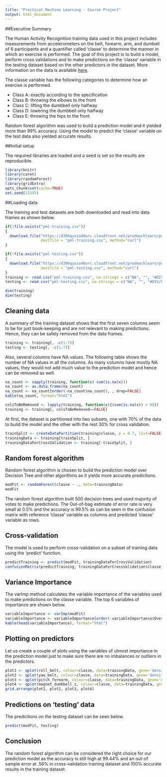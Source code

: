 ```yaml
---
title: "Practical Machine Learning - Course Project"
output: html_document
---
```

##Executive Summary

The Human Activity Recognition training data used in this project includes measurements from accelerometers on the belt, forearm, arm, and dumbell of 6 participants and a quantifier called 'classe' to determine the manner in which an exercise is performed. The goal of this project is to build a model, perform cross validations and to make predictions on the 'classe' variable in the testing dataset based on the other predictors in the dataset. More information on the data is available [here](http://groupware.les.inf.puc-rio.br/har). 

The classe variable has the following categories to determine how an exercise is performed.

- Class A: exactly according to the specification
- Class B: throwing the elbows to the front
- Class C: lifting the dumbbell only halfway
- Class D: lowering the dumbbell only halfway
- Class E: throwing the hips to the front

Random forest algorithm was used to build a prediction model and it yielded more than 99% accuracy. Using the model to predict the 'classe' variable on the test data also yielded accurate results.

##Initial setup

The required libraries are loaded and a seed is set so the results are reproducible.

```r
library(knitr)
library(caret)
library(randomForest)
library(gridExtra)
opts_chunk$set(cache=TRUE)
set.seed(12345)
```

##Loading data

The training and test datasets are both downloaded and read into data frames as shown below.

```r
if(!file.exists("pml-training.csv"))
{
  download.file("https://d396qusza40orc.cloudfront.net/predmachlearn/pml-training.csv",
                destfile = "pml-training.csv", method="curl")
}

if(!file.exists("pml-testing.csv"))
{
  download.file("https://d396qusza40orc.cloudfront.net/predmachlearn/pml-testing.csv",
                destfile = "pml-testing.csv", method="curl")
}
training <- read.csv("pml-training.csv", na.strings = c("NA", "", "#DIV/0!"), header=TRUE)
testing <- read.csv("pml-testing.csv", na.strings = c("NA", "", "#DIV/0!"), header=TRUE)

dim(training)
dim(testing)
```

## Cleaning data

A summary of the training dataset shows that the first seven columns seem to be for just book-keeping and are not relevant to making predictions. Hence, they can be safely removed from the data frames.

```r
training <- training[, -c(1:7)]
testing <- testing[, -c(1:7)]
```

Also, several columns have NA values. The following table shows the number of NA values in all the columns. As many columns have mostly NA values, they would not add much value to the prediction model and hence can be removed as well.

```r
na_count <- sapply(training, function(x) sum(is.na(x)))
na_count <- as.data.frame(na_count)
na_count <- na_count[order(-na_count$na_count), , drop=FALSE]
kable(na_count, format="html")

colsToBeRemoved <- lapply(training, function(x){(sum(is.na(x)) > 0)})
training <- training[, colsToBeRemoved==FALSE]
```

At first, the dataset is partitioned into two subsets, one with 70% of the data to build the model and the other with the rest 30% for cross validation.

```r
trainSplit <- createDataPartition(training$classe, p = 0.7, list=FALSE)
trainingData <- training[trainSplit, ]
trainingDataForCrossValidation <- training[-trainSplit, ]
```

## Random forest algorithm

Random forest algorithm is chosen to build the prediction model over Decision Tree and other algorithms as it yields more accurate predictions.

```r
modFit <- randomForest(classe ~ ., data=trainingData)
modFit
```

The random forest algorithm built 500 decision trees and used majority of votes to make predictions. The Out-of-bag estimate of error rate is very small at 0.5% and the accuracy is 99.5% as can be seen in the confusion matrix with reference 'classe' variable as columns and predicted 'classe' variable as rows.

## Cross-validation

The model is used to perform cross-validation on a subset of training data using the 'predict' function. 

```r
predictTraining <- predict(modFit, trainingDataForCrossValidation)
confusionMatrix(predictTraining, trainingDataForCrossValidation$classe)
```

## Variance Importance

The varImp method calculates the variable importance of the variables used to make predictions on the classe variable. The top 6 variables of importance are shown below.

```r
variableImportance <- varImp(modFit)
variableImportance <- variableImportance[order(-variableImportance$Overall), , drop=FALSE]
kable(head(variableImportance), format="html")
```

## Plotting on predictors

Let us create a couple of plots using the variables of utmost importance in the prediction model just to make sure there are no imbalances or outliers in the predictors.
```r
plot1 <- qplot(roll_belt, colour=classe, data=trainingData, geom='density')
plot2 <- qplot(yaw_belt, colour=classe, data=trainingData, geom='density')
plot3 <- qplot(pitch_forearm, colour=classe, data=trainingData, geom='density')
plot4 <- qplot(magnet_dumbbell_z, colour=classe, data=trainingData, geom='density')
grid.arrange(plot1, plot2, plot3, plot4)
```

## Predictions on 'testing' data
The predictions on the testing dataset can be seen below.

```r
predict(modFit, testing)
```
## Conclusion

The random forest algorithm can be considered the right choice for our prediction model as the accuracy is still high at 99.44% and an out-of sample error at .56% in cross-validation training dataset and 100% accurate results in the training dataset. 